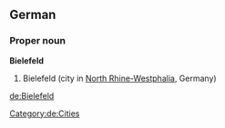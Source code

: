 {{wikipedia}}
{{wikipedia|lang=de}}
==German==
===Proper noun===
'''Bielefeld'''
# Bielefeld (city in [[North Rhine-Westphalia]], Germany)
[[Category:de:Cities]]

[[de:Bielefeld]]